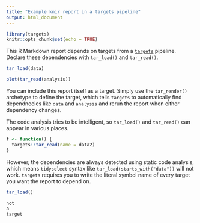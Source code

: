 ```yaml
---
title: "Example knir report in a targets pipeline"
output: html_document
---
```


```r
library(targets)
knitr::opts_chunk$set(echo = TRUE)
```

This R Markdown report depends on targets from a [`targets`](https://github.com/wlandau/targets) pipeline. Declare these dependencies with `tar_load()` and `tar_read()`.

```r
tar_load(data)
```

```r
plot(tar_read(analysis))
```

You can include this report itself as a target. Simply use the `tar_render()` archetype to define the target, which tells `targets` to automatically find dependnecies like `data` and `analysis` and rerun the report when either dependency changes.

The code analysis tries to be intelligent, so `tar_load()` and `tar_read()` can appear in various places.

```r
f <- function() {
  targets::tar_read(name = data2)
}
```

However, the dependencies are always detected using static code analysis, which means `tidyselect` syntax like `tar_load(starts_with("data"))` will not work. `targets` requires you to write the literal symbol name of every target you want the report to depend on.

```r
tar_load()
```

```r
not
a
target
```

